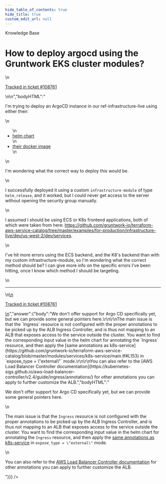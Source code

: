 ```yaml
---
hide_table_of_contents: true
hide_title: true
custom_edit_url: null
---
```



<CenterLayout>
<span className="searchCategory">Knowledge Base</span>
<h1>How to deploy argocd using the Gruntwork EKS cluster modules?</h1>
<GitHub discussion={{"id":"D_kwDOF8slf84APzIm","number":465,"author":{"login":"yorinasub17"},"title":"How to deploy argocd using the Gruntwork EKS cluster modules?","body":"\nI'm trying to deploy an ArgoCD instance in our ref-infrastructure-live using either their:\r\n\r\n- [helm chart](https://github.com/argoproj/argo-helm/tree/main/charts/argo-cd)\r\n- [their docker image](https://hub.docker.com/r/argoproj/argocd)\r\n\r\nI'm wondering what the correct way to deploy this would be. \r\n\r\nI successfully deployed it using a custom `infrastructure-module` of type `helm_release`, and it worked, but I could never get access to the server without opening the security group manually.\r\n\r\nI assumed I should be using ECS or K8s frontend applications, both of which were taken from here: https://github.com/gruntwork-io/terraform-aws-service-catalog/tree/master/examples/for-production/infrastructure-live/dev/us-west-2/dev/services.\r\n\r\nI've hit more errors using the ECS backend, and the K8's backend than with my custom infrastructure-module, so I'm wondering what the correct method should be?  I can give more info on the specific errors I've been hitting, once I know which method I should be targeting.\r\n\r\n\n\n---\n\n<ins datetime=\"2022-06-13T19:35:02Z\">\n  <p><a href=\"https://support.gruntwork.io/hc/requests/108761\">Tracked in ticket #108761</a></p>\n</ins>\n","bodyHTML":"<p dir=\"auto\">I'm trying to deploy an ArgoCD instance in our ref-infrastructure-live using either their:</p>\n<ul dir=\"auto\">\n<li><a href=\"https://github.com/argoproj/argo-helm/tree/main/charts/argo-cd\">helm chart</a></li>\n<li><a href=\"https://hub.docker.com/r/argoproj/argocd\" rel=\"nofollow\">their docker image</a></li>\n</ul>\n<p dir=\"auto\">I'm wondering what the correct way to deploy this would be.</p>\n<p dir=\"auto\">I successfully deployed it using a custom <code class=\"notranslate\">infrastructure-module</code> of type <code class=\"notranslate\">helm_release</code>, and it worked, but I could never get access to the server without opening the security group manually.</p>\n<p dir=\"auto\">I assumed I should be using ECS or K8s frontend applications, both of which were taken from here: <a href=\"https://github.com/gruntwork-io/terraform-aws-service-catalog/tree/master/examples/for-production/infrastructure-live/dev/us-west-2/dev/services\">https://github.com/gruntwork-io/terraform-aws-service-catalog/tree/master/examples/for-production/infrastructure-live/dev/us-west-2/dev/services</a>.</p>\n<p dir=\"auto\">I've hit more errors using the ECS backend, and the K8's backend than with my custom infrastructure-module, so I'm wondering what the correct method should be?  I can give more info on the specific errors I've been hitting, once I know which method I should be targeting.</p>\n<hr>\n<ins datetime=\"2022-06-13T19:35:02Z\">\n  <p dir=\"auto\"><a href=\"https://support.gruntwork.io/hc/requests/108761\" rel=\"nofollow\">Tracked in ticket #108761</a></p>\n</ins>","answer":{"body":"We don't offer support for Argo CD specifically yet, but we can provide some general pointers here.\r\n\r\nThe main issue is that the `Ingress` resource is not configured with the proper annotations to be picked up by the ALB Ingress Controller, and is thus not mapping to an ALB that exposes access to the service outside the cluster. You want to find the corresponding input value in the helm chart for annotating the `Ingress` resource, and then apply the [same annotations as k8s-service](https://github.com/gruntwork-io/terraform-aws-service-catalog/blob/master/modules/services/k8s-service/main.tf#L153) in `expose_type = \"external\"` mode.\r\n\r\nYou can also refer to the [AWS Load Balancer Controller documentation](https://kubernetes-sigs.github.io/aws-load-balancer-controller/v2.4/guide/ingress/annotations/) for other annotations you can apply to further customize the ALB.","bodyHTML":"<p dir=\"auto\">We don't offer support for Argo CD specifically yet, but we can provide some general pointers here.</p>\n<p dir=\"auto\">The main issue is that the <code class=\"notranslate\">Ingress</code> resource is not configured with the proper annotations to be picked up by the ALB Ingress Controller, and is thus not mapping to an ALB that exposes access to the service outside the cluster. You want to find the corresponding input value in the helm chart for annotating the <code class=\"notranslate\">Ingress</code> resource, and then apply the <a href=\"https://github.com/gruntwork-io/terraform-aws-service-catalog/blob/master/modules/services/k8s-service/main.tf#L153\">same annotations as k8s-service</a> in <code class=\"notranslate\">expose_type = \"external\"</code> mode.</p>\n<p dir=\"auto\">You can also refer to the <a href=\"https://kubernetes-sigs.github.io/aws-load-balancer-controller/v2.4/guide/ingress/annotations/\" rel=\"nofollow\">AWS Load Balancer Controller documentation</a> for other annotations you can apply to further customize the ALB.</p>"}}} />

</CenterLayout>
  

<!-- ##DOCS-SOURCER-START
{
  "sourcePlugin": "github-discussions",
  "hash": "7ed0cd9ad36001b227db0ae3871fc971"
}
##DOCS-SOURCER-END -->
